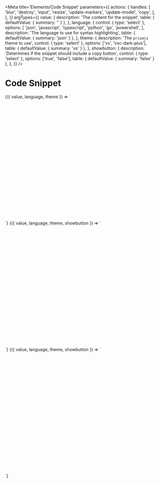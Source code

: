 
<Meta
  title='Elements/Code Snippet'
  parameters={{
    actions: {
      handles: [
        'blur',
        'destroy',
        'input',
        'resize',
        'update-markers',
        'update-model',
        'copy',
      ],
    },
  }}
  argTypes={{
    value: {
      description: 'The content for the snippet',
      table: { defaultValue: { summary: '' } },
    },
    language: {
      control: { type: 'select' },
      options: [
        'json',
        'javascript',
        'typescript',
        'python',
        'go',
        'powershell',
      ],
      description: 'The language to use for syntax highlighting',
      table: { defaultValue: { summary: 'json' } },
    },
    theme: {
      description: 'The `prismjs` theme to use',
      control: { type: 'select' },
      options: ['vs', 'vsc-dark-plus'],
      table: { defaultValue: { summary: 'vs' } },
    },
    showbutton: {
      description: 'Determines if the snippet should include a copy button',
      control: { type: 'select' },
      options: ['true', 'false'],
      table: { defaultValue: { summary: 'false' } },
    },
  }}
/>

# Code Snippet

<Canvas>
  <Story
    name='Code Snippet'
    args={{
      language: 'json',
      value: jsonCodeExampleSrc,
      theme: 'vs',
    }}
  >
    {({ value, language, theme }) => `
    <div style='margin: auto; max-width: 600px; height: 400px;'>
      <v-code-snippet 
        language='${language}'
        theme='${theme}'
        code='${value}'
      />
    </div>
    `}
  </Story>
</Canvas>

<Canvas>
  <Story
    name='Code Snippet Dark'
    args={{
      language: 'json',
      value: jsonCodeExampleSrc,
      theme: 'vsc-dark-plus',
    }}
  >
    {({ value, language, theme, showbutton }) => `
    <div style='margin: auto; max-width: 600px; height: 400px;'>
      <v-code-snippet 
        language='${language}'
        theme='${theme}'
        code='${value}'
        showbutton='${showbutton}'
      />
    </div>
    `}
  </Story>
</Canvas>

<Canvas>
  <Story
    name='Hide Copy Button'
    args={{
      language: 'json',
      value: jsonCodeExampleSrc,
      showbutton: 'false',
    }}
  >
    {({ value, language, theme, showbutton }) => `
    <div style='margin: auto; max-width: 600px; height: 400px;'>
      <v-code-snippet 
        language='${language}'
        code='${value}'
        showbutton='${showbutton}'
      />
    </div>
    `}
  </Story>
</Canvas>
